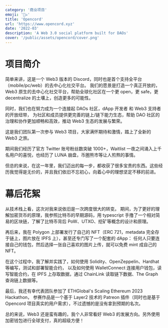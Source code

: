```yaml
---
category: '商业项目'
emoji: '🏴‍☠️'
title: 'Opencord'
url: 'https://www.opencord.xyz'
date: '2022-03'
description: 'A Web 3.0 social platform built for DAOs'
cover: '/public/assets/opencord/cover.png'
---
```


# 项目简介

简单来讲，这是一个 Web3 版本的 Discord，同时也是首个支持全平台（mobile/pc/web）的去中心化社交平台。
我们的愿景是打造一个真正开放的，Web3 原生的去中心化社交平台，帮助全球化社区在一个更 open，更 safe，更 decentralize 的土壤上，创造更多的可能性。

同时，我们也在努力成为一个连接起 DAOs 社区，dApp 开发者 和 Web3 支持者的开放纽带，
为社区和成员提供更完善的链上/链下能力生态，帮助 DAO 社区的治理和协作更加顺畅和高效，推动 Web3 生态的发展与繁荣。

这是我们团队第一次参与 Web3 项目，大家满怀期待和激情，踏上了全新的 Web3 之旅。

期间我们经历了官方 Twitter 账号粉丝数突破 1000+，Waitlist 一夜之间涌入上千名用户的喜悦，也经历了 LUNA 崩盘，币圈熊市等让人煎熬的事情。

但总的来说，在这一年里，我们迈出的每一步，都收获了很多宝贵的东西。这些经历我觉得是无价的，并且我们依旧不忘初心，向着心中的理想坚定不移的前进。

# 幕后花絮

从技术栈上看，这次对我来说依旧是一次跨度很大的转变。
期间，为了更好的理解加密货币的原理，我参照比特币的早期源码，用 typescript 手撸了一个相对简易的区块链，了解了比特币背后 PoW、UTXO、挖矿等概念的设计和原理。

再后来，我在 Polygon 上部署发行了自己的 NFT（ERC 721，metadata 完全存于链上，图片放在 IPFS 上），甚至还专门写了一个配套的 dApp：
任何人只要连接自己的钱包，然后选择一张自己喜欢的图片上传，就可以免费 mint 成自己的 NFT。

在这个过程中，我了解并实践了，如何使用 Solidity、OpenZeppelin、Hardhat 等编写，测试和部署智能合约，
以及如何使用 WalletConnect 连接用户钱包，读写智能合约，在 IPFS 上存取数据，通过 ChainLink 读取链下数据、The Graph 查询链上数据等。

最后，我还有幸代表团队参加了 ETHGlobal's Scaling Ethereum 2023 Hackathon，
参赛作品是一个基于 Layer2 技术的 Patreon 插件（同时也是基于 Opencord 项目真实的用户需求），不过遗憾的是没有拿到预期的名次。

总的来说，Web3 还是蛮有趣的，我个人非常看好 Web3 的发展方向。另外使用加密钱包进行全球支付，真的超级方便！
